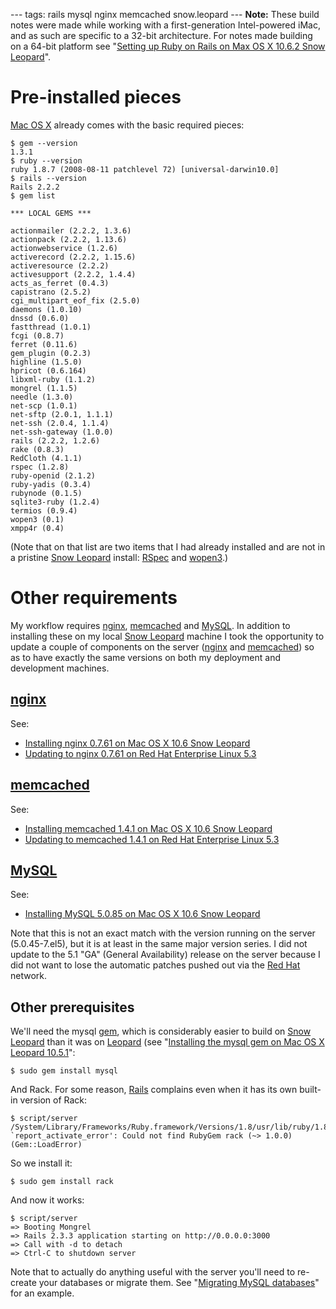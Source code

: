 ---
tags: rails mysql nginx memcached snow.leopard
---
'''Note:''' These build notes were made while working with a first-generation Intel-powered iMac, and as such are specific to a 32-bit architecture. For notes made building on a 64-bit platform see "[[Setting up Ruby on Rails on Max OS X 10.6.2 Snow Leopard]]".

= Pre-installed pieces =

[[Mac OS X]] already comes with the basic required pieces:

<pre lang="shell">$ gem --version
1.3.1
$ ruby --version
ruby 1.8.7 (2008-08-11 patchlevel 72) [universal-darwin10.0]
$ rails --version
Rails 2.2.2
$ gem list

*** LOCAL GEMS ***

actionmailer (2.2.2, 1.3.6)
actionpack (2.2.2, 1.13.6)
actionwebservice (1.2.6)
activerecord (2.2.2, 1.15.6)
activeresource (2.2.2)
activesupport (2.2.2, 1.4.4)
acts_as_ferret (0.4.3)
capistrano (2.5.2)
cgi_multipart_eof_fix (2.5.0)
daemons (1.0.10)
dnssd (0.6.0)
fastthread (1.0.1)
fcgi (0.8.7)
ferret (0.11.6)
gem_plugin (0.2.3)
highline (1.5.0)
hpricot (0.6.164)
libxml-ruby (1.1.2)
mongrel (1.1.5)
needle (1.3.0)
net-scp (1.0.1)
net-sftp (2.0.1, 1.1.1)
net-ssh (2.0.4, 1.1.4)
net-ssh-gateway (1.0.0)
rails (2.2.2, 1.2.6)
rake (0.8.3)
RedCloth (4.1.1)
rspec (1.2.8)
ruby-openid (2.1.2)
ruby-yadis (0.3.4)
rubynode (0.1.5)
sqlite3-ruby (1.2.4)
termios (0.9.4)
wopen3 (0.1)
xmpp4r (0.4)</pre>

(Note that on that list are two items that I had already installed and are not in a pristine [[Snow Leopard]] install: [[RSpec]] and [[wopen3]].)

= Other requirements =

My workflow requires [[nginx]], [[memcached]] and [[MySQL]]. In addition to installing these on my local [[Snow Leopard]] machine I took the opportunity to update a couple of components on the server ([[nginx]] and [[memcached]]) so as to have exactly the same versions on both my deployment and development machines.

== [[nginx]] ==

See:

* [[Installing nginx 0.7.61 on Mac OS X 10.6 Snow Leopard]]
* [[Updating to nginx 0.7.61 on Red Hat Enterprise Linux 5.3]]

== [[memcached]] ==

See:

* [[Installing memcached 1.4.1 on Mac OS X 10.6 Snow Leopard]]
* [[Updating to memcached 1.4.1 on Red Hat Enterprise Linux 5.3]]

== [[MySQL]] ==

See:

* [[Installing MySQL 5.0.85 on Mac OS X 10.6 Snow Leopard]]

Note that this is not an exact match with the version running on the server (5.0.45-7.el5), but it is at least in the same major version series. I did not update to the 5.1 "GA" (General Availability) release on the server because I did not want to lose the automatic patches pushed out via the [[Red Hat]] network.

== Other prerequisites ==

We'll need the mysql [[gem]], which is considerably easier to build on [[Snow Leopard]] than it was on [[Leopard]] (see "[[Installing the mysql gem on Mac OS X Leopard 10.5.1]]":

<pre lang="shell">$ sudo gem install mysql</pre>

And Rack. For some reason, [[Rails]] complains even when it has its own built-in version of Rack:

<pre lang="shell">$ script/server
/System/Library/Frameworks/Ruby.framework/Versions/1.8/usr/lib/ruby/1.8/rubygems.rb:636:in `report_activate_error': Could not find RubyGem rack (~> 1.0.0) (Gem::LoadError)</pre>

So we install it:

<pre lang="shell">$ sudo gem install rack</pre>

And now it works:

<pre lang="shell">$ script/server
=> Booting Mongrel
=> Rails 2.3.3 application starting on http://0.0.0.0:3000
=> Call with -d to detach
=> Ctrl-C to shutdown server</pre>

Note that to actually do anything useful with the server you'll need to re-create your databases or migrate them. See "[[Migrating MySQL databases]]" for an example.
